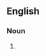 {{also|Analemmas|analemma's}}

==English==

===Noun===
{{head|en|noun form}}

# {{plural of|analemma|lang=en}}